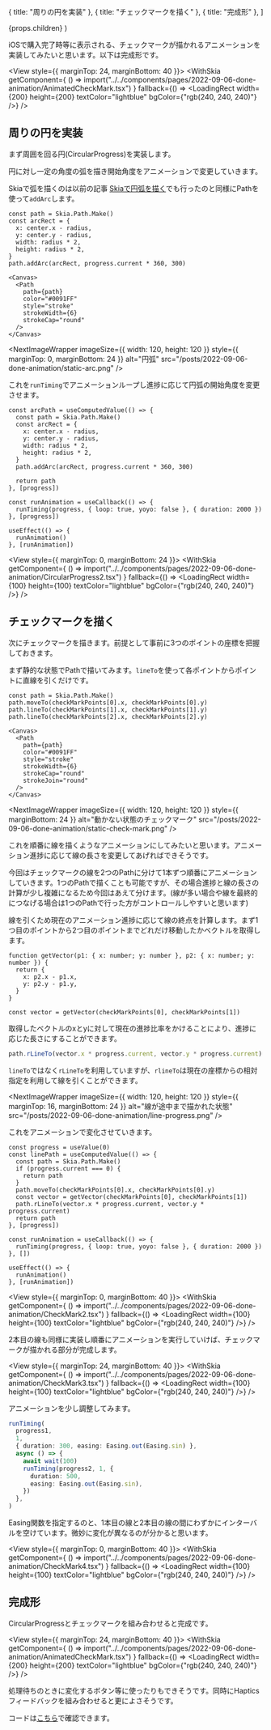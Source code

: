 

  { title: "周りの円を実装" },
  { title: "チェックマークを描く" },
  { title: "完成形" },
]

  <PostLayout headlines={headlines} meta={meta}>
    {props.children}
  </PostLayout>
)

iOSで購入完了時等に表示される、チェックマークが描かれるアニメーションを実装してみたいと思います。以下は完成形です。


<View style={{ marginTop: 24, marginBottom: 40 }}>
  <WithSkia
    getComponent={
      () => import("../../components/pages/2022-09-06-done-animation/AnimatedCheckMark.tsx")
    }
    fallback={() => <LoadingRect width={200} height={200} textColor="lightblue" bgColor={"rgb(240, 240, 240)"} />}
  />
</View>

## 周りの円を実装

まず周囲を回る円(CircularProgress)を実装します。

円に対し一定の角度の弧を描き開始角度をアニメーションで変更していきます。

Skiaで弧を描くのは以前の記事 [Skiaで円弧を描く](/posts/2022-08-17-skia-arc)でも行ったのと同様にPathを使って`addArc`します。

```tsx
const path = Skia.Path.Make()
const arcRect = {
  x: center.x - radius,
  y: center.y - radius,
  width: radius * 2,
  height: radius * 2,
}
path.addArc(arcRect, progress.current * 360, 300)

<Canvas>
  <Path
    path={path}
    color="#0091FF"
    style="stroke"
    strokeWidth={6}
    strokeCap="round"
  />
</Canvas>

```


<NextImageWrapper
  imageSize={{ width: 120, height: 120 }}
  style={{  marginTop: 0, marginBottom: 24 }}
  alt="円弧"
  src="/posts/2022-09-06-done-animation/static-arc.png"
/>

これを`runTiming`でアニメーションループし進捗に応じて円弧の開始角度を変更させます。

```tsx
const arcPath = useComputedValue(() => {
  const path = Skia.Path.Make()
  const arcRect = {
    x: center.x - radius,
    y: center.y - radius,
    width: radius * 2,
    height: radius * 2,
  }
  path.addArc(arcRect, progress.current * 360, 300)

  return path
}, [progress])

const runAnimation = useCallback(() => {
  runTiming(progress, { loop: true, yoyo: false }, { duration: 2000 })
}, [progress])

useEffect(() => {
  runAnimation()
}, [runAnimation])
```


<View style={{ marginTop: 0, marginBottom: 24 }}>
  <WithSkia
    getComponent={
      () => import("../../components/pages/2022-09-06-done-animation/CircularProgress2.tsx")
    }
    fallback={() => <LoadingRect width={100} height={100} textColor="lightblue" bgColor={"rgb(240, 240, 240)"} />}
  />
</View>

## チェックマークを描く

次にチェックマークを描きます。前提として事前に3つのポイントの座標を把握しておきます。

まず静的な状態でPathで描いてみます。`lineTo`を使って各ポイントからポイントに直線を引くだけです。

```tsx
const path = Skia.Path.Make()
path.moveTo(checkMarkPoints[0].x, checkMarkPoints[0].y)
path.lineTo(checkMarkPoints[1].x, checkMarkPoints[1].y)
path.lineTo(checkMarkPoints[2].x, checkMarkPoints[2].y)

<Canvas>
  <Path
    path={path}
    color="#0091FF"
    style="stroke"
    strokeWidth={6}
    strokeCap="round"
    strokeJoin="round"
  />
</Canvas>
```

<NextImageWrapper
  imageSize={{ width: 120, height: 120 }}
  style={{  marginBottom: 24 }}
  alt="動かない状態のチェックマーク"
  src="/posts/2022-09-06-done-animation/static-check-mark.png"
/>



これを順番に線を描くようなアニメーションにしてみたいと思います。アニメーション進捗に応じて線の長さを変更してあげればできそうです。

今回はチェックマークの線を2つのPathに分けて1本ずつ順番にアニメーションしていきます。1つのPathで描くことも可能ですが、その場合進捗と線の長さの計算が少し複雑になるため今回はあえて分けます。(線が多い場合や線を最終的につなげる場合は1つのPathで行った方がコントロールしやすいと思います)

線を引くため現在のアニメーション進捗に応じて線の終点を計算します。まず1つ目のポイントから2つ目のポイントまでどれだけ移動したかベクトルを取得します。

```tsx
function getVector(p1: { x: number; y: number }, p2: { x: number; y: number }) {
  return {
    x: p2.x - p1.x,
    y: p2.y - p1.y,
  }
}

const vector = getVector(checkMarkPoints[0], checkMarkPoints[1])
```

取得したベクトルのxとyに対して現在の進捗比率をかけることにより、進捗に応じた長さにすることができます。
```ts
path.rLineTo(vector.x * progress.current, vector.y * progress.current)
```

`lineTo`ではなく`rLineTo`を利用していますが、`rlineTo`は現在の座標からの相対指定を利用して線を引くことができます。


<NextImageWrapper
  imageSize={{ width: 120, height: 120 }}
  style={{ marginTop: 16, marginBottom: 24 }}
  alt="線が途中まで描かれた状態"
  src="/posts/2022-09-06-done-animation/line-progress.png"
/>



これをアニメーションで変化させていきます。

```tsx
const progress = useValue(0)
const linePath = useComputedValue(() => {
  const path = Skia.Path.Make()
  if (progress.current === 0) {
    return path
  }
  path.moveTo(checkMarkPoints[0].x, checkMarkPoints[0].y)
  const vector = getVector(checkMarkPoints[0], checkMarkPoints[1])
  path.rLineTo(vector.x * progress.current, vector.y * progress.current)
  return path
}, [progress])

const runAnimation = useCallback(() => {
  runTiming(progress, { loop: true, yoyo: false }, { duration: 2000 })
}, [])

useEffect(() => {
  runAnimation()
}, [runAnimation])
```


<View style={{ marginTop: 0, marginBottom: 40 }}>
  <WithSkia
    getComponent={
      () => import("../../components/pages/2022-09-06-done-animation/CheckMark2.tsx")
    }
    fallback={() => <LoadingRect width={100} height={100} textColor="lightblue" bgColor={"rgb(240, 240, 240)"} />}
  />
</View>

2本目の線も同様に実装し順番にアニメーションを実行していけば、チェックマークが描かれる部分が完成します。

<View style={{ marginTop: 24, marginBottom: 40 }}>
  <WithSkia
    getComponent={
      () => import("../../components/pages/2022-09-06-done-animation/CheckMark3.tsx")
    }
    fallback={() => <LoadingRect width={100} height={100} textColor="lightblue" bgColor={"rgb(240, 240, 240)"} />}
  />
</View>


アニメーションを少し調整してみます。
```ts
runTiming(
  progress1,
  1,
  { duration: 300, easing: Easing.out(Easing.sin) },
  async () => {
    await wait(100)
    runTiming(progress2, 1, {
      duration: 500,
      easing: Easing.out(Easing.sin),
    })
  },
)
```


Easing関数を指定するのと、1本目の線と2本目の線の間にわずかにインターバルを空けています。微妙に変化が異なるのが分かると思います。

<View style={{ marginTop: 0, marginBottom: 40 }}>
  <WithSkia
    getComponent={
      () => import("../../components/pages/2022-09-06-done-animation/CheckMark4.tsx")
    }
    fallback={() => <LoadingRect width={100} height={100} textColor="lightblue" bgColor={"rgb(240, 240, 240)"} />}
  />
</View>




## 完成形

CircularProgressとチェックマークを組み合わせると完成です。

<View style={{ marginTop: 24, marginBottom: 40 }}>
  <WithSkia
    getComponent={
      () => import("../../components/pages/2022-09-06-done-animation/AnimatedCheckMark.tsx")
    }
    fallback={() => <LoadingRect width={200} height={200} textColor="lightblue" bgColor={"rgb(240, 240, 240)"} />}
  />
</View>

処理待ちのときに変化するボタン等に使ったりもできそうです。同時にHapticsフィードバックを組み合わせると更によさそうです。


コードは[こちら](https://github.com/gaishimo/omoidasu-tech-blog/blob/main/components/pages/2022-09-06-done-animation/AnimatedCheckMark.tsx)で確認できます。
